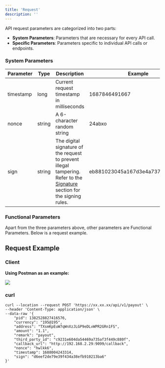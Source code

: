 ```yaml
---
title: 'Request'
description: ''
---
```


API request parameters are categorized into two parts:

* **System Parameters**: Parameters that are necessary for every API call.
* **Specific Parameters**: Parameters specific to individual API calls or endpoints.

### System Parameters

| Parameter | Type   | Description                                                                                                                                  | Example                          | Required |
| --------- | ------ | -------------------------------------------------------------------------------------------------------------------------------------------- | -------------------------------- | -------- |
| timestamp | long   | Current request timestamp in milliseconds                                                                                                    | 1687846491667                    | yes      |
| nonce     | string | A 6-character random string                                                                                                                  | 24abxo                           | yes      |
| sign      | string | The digital signature of the request to prevent illegal tampering. Refer to the [Signature](/api-reference/signature) section for the signing rules. | eb881023045a167d3e4a7378bc212f53 | yes      |

### Functional Parameters

Apart from the three parameters above, other parameters are Functional Parameters. Below is a request example.

## Request Example

### Client

**Using Postman as an example:**&#x20;

<img src="/images/requestDemo.png" />

### curl

```
curl --location --request POST 'https://xx.xx.xx/api/v1/payout' \
--header 'Content-Type: application/json' \
--data-raw '{
    "pid": 1382528827416576,
    "currency": "195@195",
    "address": "TXsmKpEuW7qWnXzJLGP9eDLvWPR2GRn1FS",
    "amount": "1.1",
    "remark": "payout",
    "third_party_id": "c9231e604da54469a735af3f449c880f",
    "callback_url": "http://192.168.2.29:9099/callback",
    "nonce": "hwlkk6",
    "timestamp": 1688004243314,
    "sign": "d6eef2de79e39f434a38efb910213ba6"
}'
```
